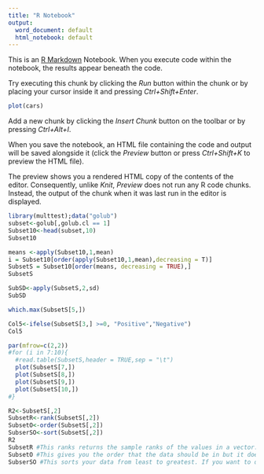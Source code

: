 ---
title: "R Notebook"
output:
  word_document: default
  html_notebook: default
---

This is an [R Markdown](http://rmarkdown.rstudio.com) Notebook. When you execute code within the notebook, the results appear beneath the code. 

Try executing this chunk by clicking the *Run* button within the chunk or by placing your cursor inside it and pressing *Ctrl+Shift+Enter*. 

```{r}
plot(cars)
```

Add a new chunk by clicking the *Insert Chunk* button on the toolbar or by pressing *Ctrl+Alt+I*.

When you save the notebook, an HTML file containing the code and output will be saved alongside it (click the *Preview* button or press *Ctrl+Shift+K* to preview the HTML file).

The preview shows you a rendered HTML copy of the contents of the editor. Consequently, unlike *Knit*, *Preview* does not run any R code chunks. Instead, the output of the chunk when it was last run in the editor is displayed.
```{r}
library(multtest);data("golub")
subset<-golub[,golub.cl == 1]
Subset10<-head(subset,10)
Subset10

```
```{r}
means <-apply(Subset10,1,mean)
i = Subset10[order(apply(Subset10,1,mean),decreasing = T)]
SubsetS = Subset10[order(means, decreasing = TRUE),]
SubsetS
```

```{r}
SubSD<-apply(SubsetS,2,sd)
SubSD

```
```{r}
which.max(SubsetS[5,])
```
```{r}
Col5<-ifelse(SubsetS[3,] >=0, "Positive","Negative")
Col5
```
```{r}
par(mfrow=c(2,2))
#for (i in 7:10){
  #read.table(SubsetS,header = TRUE,sep = "\t")
  plot(SubsetS[7,])
  plot(SubsetS[8,])
  plot(SubsetS[9,])
  plot(SubsetS[10,])
#}
```
```{r}
R2<-SubsetS[,2]
SubsetR<-rank(SubsetS[,2])
SubsetO<-order(SubsetS[,2])
SubserSO<-sort(SubsetS[,2])
R2
SubsetR #This ranks returns the sample ranks of the values in a vector.
SubsetO #This gives you the order that the data should be in but it does not give you the data itself.
SubserSO #This sorts your data from least to greatest. If you want to do it in descending order you would need to put descending = T. 
```

